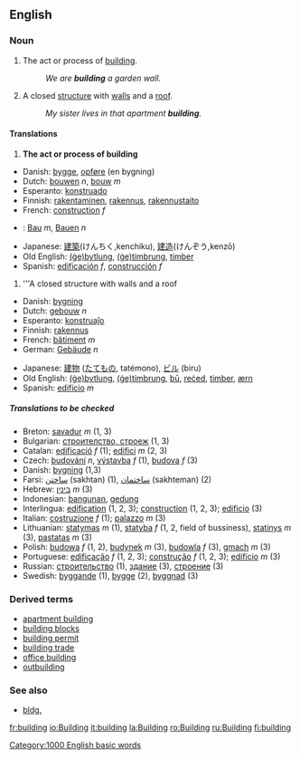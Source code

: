 ==English==

=== Noun ===
{{en-noun-reg}}

#<!--DefA--> {{uncountable}} The act or process of [[build]]ing.
#: ''We are '''building''' a garden wall.''
#<!--DefB--> A closed [[structure]] with [[wall]]s and a [[roof]].
#: ''My sister lives in that apartment '''building'''.''

==== Translations ====
#<!--DefA--> '''The act or process of building'''
{{top}}
*Danish: [[bygge]], [[opføre]] (en bygning)
*Dutch: [[bouwen]] ''n'', [[bouw]] ''m''
*Esperanto: [[konstruado]]
*Finnish: [[rakentaminen]], [[rakennus]], [[rakennustaito]]
*French: [[construction#French|construction]] ''f''
{{mid}}
*{{de}}: [[Bau]] ''m'', [[Bauen]] ''n''
*Japanese: [[建築]](けんちく,kenchiku), [[建造]](けんぞう,kenzō)
*Old English: [[bytlung|(ġe)bytlung]], [[timbrung|(ġe)timbrung]], [[timber]]
*Spanish: [[edificación]] ''f'', [[construcción]] ''f''
{{bottom}}

#<!--DefB--> '''A closed structure with walls and a roof
{{top}}
*Danish: [[bygning]]
*Dutch: [[gebouw]] ''n''
*Esperanto: [[konstruaĵo]]
*Finnish: [[rakennus]]
*French: [[bâtiment]] ''m''
*German: [[Gebäude]] ''n''
{{mid}}
*Japanese: [[建物]] ([[たてもの]], tatémono), [[ビル]] (biru)
*Old English: [[bytlung|(ġe)bytlung]], [[timbrung|(ġe)timbrung]], [[bu|bū]], [[reced|reċed]], [[timber]], [[ærn]]
*Spanish: [[edificio]] ''m''
{{bottom}}

===== Translations to be checked =====
{{checktrans}}

*Breton: [[savadur]] ''m'' (1, 3)
*Bulgarian: [[строителство, строеж]] {{m}} (1, 3)
*Catalan: [[edificació]] ''f'' (1); [[edifici]] ''m'' (2, 3)
*Czech: [[budování]] ''n'', [[výstavba]] ''f'' (1), [[budova]] ''f'' (3)
*Danish: [[bygning]] (1,3)
*Farsi: [[ساختن]] (sakhtan) (1), [[ساختمان]] (sakhteman) (2)
*Hebrew: [[:he:בינין|בינין]] ''m'' (3)
*Indonesian: [[bangun|bangunan]], [[gedung]]
*Interlingua: [[edification]] (1, 2, 3); [[construction]] (1, 2, 3); [[edificio]] (3)
*Italian: [[costruzione]] ''f'' (1); [[palazzo]] ''m'' (3)
*Lithuanian: [[statymas]] ''m'' (1), [[statyba]] ''f'' (1, 2, field of bussiness), [[statinys]] ''m'' (3), [[pastatas]] ''m'' (3)
*Polish: [[budowa]] ''f'' (1, 2), [[budynek]] ''m'' (3), [[budowla]] ''f'' (3), [[gmach]] ''m'' (3)
*Portuguese: [[edificação]] ''f'' (1, 2, 3); [[construção]] ''f'' (1, 2, 3); [[edifício]] ''m'' (3)
*Russian: [[:ru:строительство|строительство]] (1), [[:ru:здание|здание]] (3), [[:ru:строение|строение]] (3)
*Swedish: [[byggande]] (1), [[bygge]] (2), [[byggnad]] (3)

===Derived terms===
*[[apartment building]]
*[[building blocks]]
*[[building permit]]
*[[building trade]]
*[[office building]]
*[[outbuilding]]

===See also===
*[[bldg.]]

[[Category:1000 English basic words]]

[[fr:building]]
[[io:Building]]
[[it:building]]
[[la:Building]]
[[ro:Building]]
[[ru:Building]]
[[fi:building]]